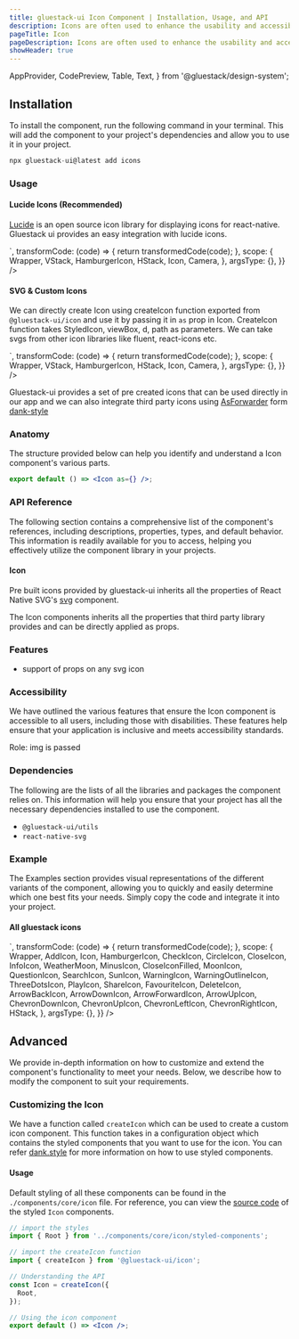 ```yaml
---
title: gluestack-ui Icon Component | Installation, Usage, and API
description: Icons are often used to enhance the usability and accessibility of digital products by providing users with clear and intuitive visual cues. It serves as an intuitive and easily recognizable way to communicate with users.
pageTitle: Icon
pageDescription: Icons are often used to enhance the usability and accessibility of digital products by providing users with clear and intuitive visual cues. It serves as an intuitive and easily recognizable way to communicate with users.
showHeader: true
---
```



<Meta title="components/Media And Icons/Icon" />


  AppProvider,
  CodePreview,
  Table,
  Text,
} from '@gluestack/design-system';


## Installation

To install the component, run the following command in your terminal. This will add the component to your project's dependencies and allow you to use it in your project.

```jsx
npx gluestack-ui@latest add icons
```

### Usage

#### Lucide Icons (Recommended)

[Lucide]("https://lucide.dev/docs/lucide-react-native") is an open source icon library for displaying icons for react-native. Gluestack ui provides an easy integration with lucide icons.

<AppProvider>
  <CodePreview
    showComponentRenderer={true}
    showArgsController={false}
    metaData={{
      code: `
      <VStack space="md" alignItems='center'>
        <Icon as={Camera} color="$orange500"/>
        <Icon as={Camera} color="$primary500" />
        <Icon as={Camera} size="xl" color="$green500"/>
        <Icon as={Camera} sx={{ h: 40, w: 40, color: 'red' }} />
    </VStack>
`,
      transformCode: (code) => {
        return transformedCode(code);
      },
      scope: {
        Wrapper,
        VStack,
        HamburgerIcon,
        HStack,
        Icon,
        Camera,
      },
      argsType: {},
    }}
  />
</AppProvider>

#### SVG & Custom Icons

We can directly create Icon using createIcon function exported from `@gluestack-ui/icon` and use it by passing it in `as` prop in Icon.
CreateIcon function takes StyledIcon, viewBox, d, path as parameters. We can take svgs from other icon libraries like fluent, react-icons etc.

<AppProvider>
  <CodePreview
    showComponentRenderer={true}
    showArgsController={false}
    metaData={{
      code: `
      <VStack space="md" alignItems='center'>
        <Icon as={HamburgerIcon}  color="$green500" />
        <Icon as={HamburgerIcon} color="$primary500" />
        <Icon as={HamburgerIcon} size="xl" />
        <Icon
          as={HamburgerIcon}
          sx={{ h: 40, w: 40, color: 'red' }}
        />
</VStack>
`,
      transformCode: (code) => {
        return transformedCode(code);
      },
      scope: {
        Wrapper,
        VStack,
        HamburgerIcon,
        HStack,
        Icon,
        Camera,
      },
      argsType: {},
    }}
  />
</AppProvider>

Gluestack-ui provides a set of pre created icons that can be used directly in our app and we can also integrate third party icons using [AsForwarder]("https://dank.style/docs/api/as-forwarder") form [dank-style]("https://dank.style/")

### Anatomy

The structure provided below can help you identify and understand a Icon component's various parts.

```jsx
export default () => <Icon as={} />;
```

### API Reference

The following section contains a comprehensive list of the component's references, including descriptions, properties, types, and default behavior. This information is readily available for you to access, helping you effectively utilize the component library in your projects.

#### Icon

Pre built icons provided by gluestack-ui inherits all the properties of React Native SVG's [svg](https://github.com/software-mansion/react-native-svg/tree/main/Example) component.

The Icon components inherits all the properties that third party library provides and can be directly applied as props.

### Features

- support of props on any svg icon

### Accessibility

We have outlined the various features that ensure the Icon component is accessible to all users, including those with disabilities. These features help ensure that your application is inclusive and meets accessibility standards.

Role: img is passed

### Dependencies

The following are the lists of all the libraries and packages the component relies on. This information will help you ensure that your project has all the necessary dependencies installed to use the component.

- `@gluestack-ui/utils`
- `react-native-svg`

### Example

The Examples section provides visual representations of the different variants of the component, allowing you to quickly and easily determine which one best fits your needs. Simply copy the code and integrate it into your project.

#### All gluestack icons

<AppProvider>
  <CodePreview
    showComponentRenderer={true}
    showArgsController={false}
    metaData={{
      code: `
<HStack w="70%" flexWrap= 'wrap'>
  <Icon as={AddIcon} m="$2" w="$4" h="$4" />
  <Icon as={HamburgerIcon} m="$2" w="$4" h="$4" />
  <Icon as={ArrowBackIcon} m="$2" w="$4" h="$4" />
  <Icon as={ArrowDownIcon} m="$2" w="$4" h="$4" />
  <Icon as={ArrowForwardIcon} m="$2" w="$4" h="$4" />
  <Icon as={ArrowUpIcon} m="$2" w="$4" h="$4" />
  <Icon as={ChevronDownIcon} m="$2" w="$4" h="$4" />
  <Icon as={ChevronUpIcon} m="$2" w="$4" h="$4" />
  <Icon as={ChevronLeftIcon} m="$2" w="$4" h="$4" />
  <Icon as={ChevronRightIcon} m="$2" w="$4" h="$4" />
  <Icon as={CheckIcon} m="$2" w="$4" h="$4" />
  <Icon as={CircleIcon} m="$2" w="$4" h="$4" />
  <Icon as={CloseIcon} m="$2" w="$4" h="$4" />
  <Icon as={InfoIcon} m="$2" w="$4" h="$4" />
  <Icon as={WeatherMoon}m="$2" w="$4" h="$4" />
  <Icon as={MinusIcon} m="$2" w="$4" h="$4" />
  <Icon as={MoonIcon} m="$2" w="$4" h="$4" />
  <Icon as={QuestionIcon} m="$2" w="$4" h="$4" />
  <Icon as={SearchIcon} m="$2" w="$4" h="$4" />
  <Icon as={SunIcon} m="$2" w="$4" h="$4" />
  <Icon as={WarningIcon} m="$2" w="$4" h="$4" />
  <Icon as={WarningOutlineIcon} m="$2" w="$4" h="$4" />
  <Icon as={ThreeDotsIcon} m="$2" w="$4" h="$4" />
  <Icon as={PlayIcon} m="$2" w="$4" h="$4" />
  <Icon as={ShareIcon} m="$2" w="$4" h="$4" />
  <Icon as={FavouriteIcon} m="$2" w="$4" h="$4" />
  <Icon as={DeleteIcon}m="$2" w="$4" h="$4" />
  <Icon as={CloseIconFilled} m="$2" w="$4" h="$4" />
</HStack>
`,
      transformCode: (code) => {
        return transformedCode(code);
      },
      scope: {
        Wrapper,
        AddIcon,
        Icon,
        HamburgerIcon,
        CheckIcon,
        CircleIcon,
        CloseIcon,
        InfoIcon,
        WeatherMoon,
        MinusIcon,
        CloseIconFilled,
        MoonIcon,
        QuestionIcon,
        SearchIcon,
        SunIcon,
        WarningIcon,
        WarningOutlineIcon,
        ThreeDotsIcon,
        PlayIcon,
        ShareIcon,
        FavouriteIcon,
        DeleteIcon,
        ArrowBackIcon,
        ArrowDownIcon,
        ArrowForwardIcon,
        ArrowUpIcon,
        ChevronDownIcon,
        ChevronUpIcon,
        ChevronLeftIcon,
        ChevronRightIcon,
        HStack,
      },
      argsType: {},
    }}
  />
</AppProvider>

## Advanced

We provide in-depth information on how to customize and extend the component's functionality to meet your needs. Below, we describe how to modify the component to suit your requirements.

### Customizing the Icon

We have a function called `createIcon` which can be used to create a custom icon component. This function takes in a configuration object which contains the styled components that you want to use for the icon. You can refer [dank.style](https://dank.style/) for more information on how to use styled components.

#### Usage

Default styling of all these components can be found in the `./components/core/icon` file. For reference, you can view the [source code](https://github.com/gluestack/gluestack-ui/blob/development/example/storybook/src/components/Icon/index.tsx) of the styled `Icon` components.

```jsx
// import the styles
import { Root } from '../components/core/icon/styled-components';

// import the createIcon function
import { createIcon } from '@gluestack-ui/icon';

// Understanding the API
const Icon = createIcon({
  Root,
});

// Using the icon component
export default () => <Icon />;
```
